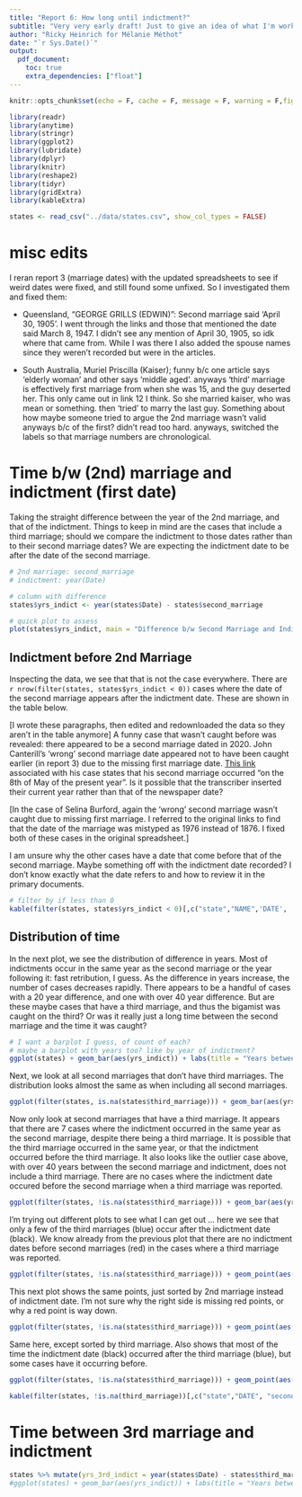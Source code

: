```yaml
---
title: "Report 6: How long until indictment?"
subtitle: "Very very early draft! Just to give an idea of what I'm working on"
author: "Ricky Heinrich for Mélanie Méthot"
date: "`r Sys.Date()`"
output: 
  pdf_document: 
    toc: true
    extra_dependencies: ["float"]
---
```


```r
knitr::opts_chunk$set(echo = F, cache = F, message = F, warning = F,fig.pos = "H")
```
```r
library(readr)
library(anytime)
library(stringr)
library(ggplot2)
library(lubridate)
library(dplyr)
library(knitr)
library(reshape2)
library(tidyr)
library(gridExtra)
library(kableExtra)
```
```r
states <- read_csv("../data/states.csv", show_col_types = FALSE)
```
# misc edits
I reran report 3 (marriage dates) with the updated spreadsheets to see if weird dates were fixed, and still found some unfixed. So I investigated them and fixed them:

- Queensland, "GEORGE GRILLS (EDWIN)": Second marriage said 'April 30, 1905'. I went through the links and those that mentioned the date said March 8, 1947. I didn't see any mention of April 30, 1905, so idk where that came from. While I was there I also added the spouse names since they weren't recorded but were in the articles.

- South Australia, Muriel Priscilla (Kaiser); funny b/c one article says 'elderly woman' and other says 'middle aged'. anyways 'third' marriage is effectively first marriage from when she was 15, and the guy deserted her. This only came out in link 12 I think. So she married kaiser, who was mean or something. then 'tried' to marry the last guy. Something about how maybe someone tried to argue the 2nd marriage wasn't valid anyways b/c of the first? didn't read too hard. anyways, switched the labels so that marriage numbers are chronological.

# Time b/w (2nd) marriage and indictment (first date)

Taking the straight difference between the year of the 2nd marriage, and that of the indictment. Things to keep in mind are the cases that include a third marriage; should we compare the indictment to those dates rather than to their second marriage dates? We are expecting the indictment date to be after the date of the second marriage.

```r
# 2nd marriage: second_marriage
# indictment: year(Date)

# column with difference
states$yrs_indict <- year(states$Date) - states$second_marriage

# quick plot to assess
plot(states$yrs_indict, main = "Difference b/w Second Marriage and Indictment", ylab = "Difference")


```

## Indictment before 2nd Marriage

Inspecting the data, we see that that is not the case everywhere. There are `r nrow(filter(states, states$yrs_indict < 0))` cases where the date of the second marriage appears after the indictment date. These are shown in the table below. 

[I wrote these paragraphs, then edited and redownloaded the data so they aren't in the table anymore] A funny case that wasn't caught before was revealed: there appeared to be a second marriage dated in 2020. John Canterill's 'wrong' second marriage date appeared not to have been caught earlier (in report 3) due to the missing first marriage date. [This link](https://trove.nla.gov.au/newspaper/article/140556753) associated with his case states that his second marriage occurred "on the 8th of May of the present year". Is it possible that the transcriber inserted their current year rather than that of the newspaper date? 

[In the case of Selina Burford, again the 'wrong' second marriage wasn't caught due to missing first marriage. I referred to the original links to find that the date of the marriage was mistyped as 1976 instead of 1876. I fixed both of these cases in the original spreadsheet.]

I am unsure why the other cases have a date that come before that of the second marriage. Maybe something off with the indictment date recorded? I don't know exactly what the date refers to and how to review it in the primary documents.

```r
# filter by if less than 0
kable(filter(states, states$yrs_indict < 0)[,c("state","NAME",'DATE', 'second_marriage', "yrs_indict")])
```

## Distribution of time

In the next plot, we see the distribution of difference in years. Most of indictments occur in the same year as the second marriage or the year following it: fast retribution, I guess. As the difference in years increase, the number of cases decreases rapidly. There appears to be a handful of cases with a 20 year difference, and one with over 40 year difference. But are these maybe cases that have a third marriage, and thus the bigamist was caught on the third? Or was it really just a long time between the second marriage and the time it was caught? 

```r
# I want a barplot I guess, of count of each?
# maybe a barplot with years too? like by year of indictment?
ggplot(states) + geom_bar(aes(yrs_indict)) + labs(title = "Years between 2nd Marriage and Indictment", subtitle = paste("n = ", nrow(states)))
```

Next, we look at all second marriages that don't have third marriages. The distribution looks almost the same as when including all second marriages.

```r
ggplot(filter(states, is.na(states$third_marriage))) + geom_bar(aes(yrs_indict)) + labs(title = "Years between 2nd Marriage (where no third marriage) and Indictment", subtitle = paste("n = ", nrow(filter(states, is.na(states$third_marriage)))))
```

Now only look at second marriages that have a third marriage. It appears that there are 7 cases where the indictment occurred in the same year as the second marriage, despite there being a third marriage. It is possible that the third marriage occurred in the same year, or that the indictment occurred before the third marriage. It also looks like the outlier case above, with over 40 years between the second marriage and indictment, does not include a third marriage. There are no cases where the indictment date occured before the second marriage when a third marriage was reported.

<!--Maybe looking at a table will inform us more. maybe add color to cases that have 2nd marriage and 3rd marriage in same year? Or maybe have plot that shows point for second marriage, point for indictment year, point for third year, and line connecting them? so like you have the years in x axis (1820-1960 or whatever), then y-axis is each case (only for 150 of them), then shape for event (circle 2nd marriage, triangle for indictment, square for 3rd marriage).--> 
```r
ggplot(filter(states, !is.na(states$third_marriage))) + geom_bar(aes(yrs_indict)) + labs(title = "Years between 2nd Marriage (with third marriage) and Indictment", subtitle = paste("n = ", nrow(filter(states, !is.na(states$third_marriage)))))
```

I'm trying out different plots to see what I can get out ... here we see that only a few of the third marriages (blue) occur after the indictment date (black). We know already from the previous plot that there are no indictment dates before second marriages (red) in the cases where a third marriage was reported.

```r
ggplot(filter(states, !is.na(states$third_marriage))) + geom_point(aes(y = year(Date), x = reorder(NAME, year(Date)))) + geom_point(aes(y = second_marriage, x = NAME), colour = "red") + geom_point(aes(y = third_marriage, x = NAME), colour = "lightblue") + theme(axis.text.x=element_blank()) + labs(title = "Sorted by indictment", subtitle = "black: indictment, red: second marriage, blue: third marriage")

```

This next plot shows the same points, just sorted by 2nd marriage instead of indictment date. I'm not sure why the right side is missing red points, or why a red point is way down. 

```r
ggplot(filter(states, !is.na(states$third_marriage))) + geom_point(aes(y = year(Date), x = reorder(NAME, second_marriage))) + geom_point(aes(y = second_marriage, x = NAME), colour = "red") + geom_point(aes(y = third_marriage, x = NAME), colour = "lightblue") + theme(axis.text.x=element_blank()) + labs(title = "Sorted by 2nd marriage", subtitle = "black: indictment, red: second marriage, blue: third marriage")

```

Same here, except sorted by third marriage. Also shows that most of the time the indictment date (black) occurred after the third marriage (blue), but some cases have it occurring before.

```r
ggplot(filter(states, !is.na(states$third_marriage))) + geom_point(aes(y = year(Date), x = reorder(NAME, third_marriage))) + geom_point(aes(y = second_marriage, x = NAME), colour = "red") + geom_point(aes(y = third_marriage, x = NAME), colour = "lightblue") + theme(axis.text.x=element_blank()) + labs(title = "Sorted by third marriage", subtitle = "black: indictment, red: second marriage, blue: third marriage")

```

```r
kable(filter(states, !is.na(third_marriage))[,c("state","DATE", "second_marriage","third_marriage","yrs_indict")])
```



# Time between 3rd marriage and indictment
```r

states %>% mutate(yrs_3rd_indict = year(states$Date) - states$third_marriage) %>% ggplot() + geom_bar(aes(yrs_3rd_indict))
#ggplot(states) + geom_bar(aes(yrs_indict)) + labs(title = "Years between 2nd Marriage and Indictment")
```


